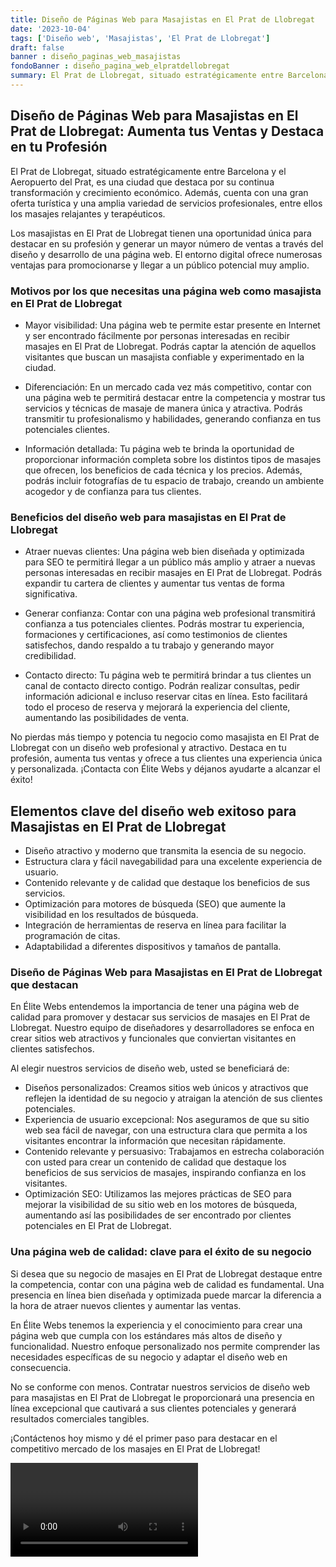 ```yaml
---
title: Diseño de Páginas Web para Masajistas en El Prat de Llobregat
date: '2023-10-04'
tags: ['Diseño web', 'Masajistas', 'El Prat de Llobregat']
draft: false
banner : diseño_paginas_web_masajistas
fondoBanner : diseño_pagina_web_elpratdellobregat
summary: El Prat de Llobregat, situado estratégicamente entre Barcelona y el Aeropuerto del Prat, es una ciudad que destaca por su continua transformación y crecimiento económico. Además, cuenta con una gran oferta turística y una amplia variedad de servicios profesionales, entre ellos los masajes relajantes y terapéuticos.
---
```


## Diseño de Páginas Web para Masajistas en El Prat de Llobregat: Aumenta tus Ventas y Destaca en tu Profesión

El Prat de Llobregat, situado estratégicamente entre Barcelona y el Aeropuerto del Prat, es una ciudad que destaca por su continua transformación y crecimiento económico. Además, cuenta con una gran oferta turística y una amplia variedad de servicios profesionales, entre ellos los masajes relajantes y terapéuticos.

Los masajistas en El Prat de Llobregat tienen una oportunidad única para destacar en su profesión y generar un mayor número de ventas a través del diseño y desarrollo de una página web. El entorno digital ofrece numerosas ventajas para promocionarse y llegar a un público potencial muy amplio.

### Motivos por los que necesitas una página web como masajista en El Prat de Llobregat

- Mayor visibilidad: Una página web te permite estar presente en Internet y ser encontrado fácilmente por personas interesadas en recibir masajes en El Prat de Llobregat. Podrás captar la atención de aquellos visitantes que buscan un masajista confiable y experimentado en la ciudad.

- Diferenciación: En un mercado cada vez más competitivo, contar con una página web te permitirá destacar entre la competencia y mostrar tus servicios y técnicas de masaje de manera única y atractiva. Podrás transmitir tu profesionalismo y habilidades, generando confianza en tus potenciales clientes.

- Información detallada: Tu página web te brinda la oportunidad de proporcionar información completa sobre los distintos tipos de masajes que ofrecen, los beneficios de cada técnica y los precios. Además, podrás incluir fotografías de tu espacio de trabajo, creando un ambiente acogedor y de confianza para tus clientes.

### Beneficios del diseño web para masajistas en El Prat de Llobregat

- Atraer nuevas clientes: Una página web bien diseñada y optimizada para SEO te permitirá llegar a un público más amplio y atraer a nuevas personas interesadas en recibir masajes en El Prat de Llobregat. Podrás expandir tu cartera de clientes y aumentar tus ventas de forma significativa.

- Generar confianza: Contar con una página web profesional transmitirá confianza a tus potenciales clientes. Podrás mostrar tu experiencia, formaciones y certificaciones, así como testimonios de clientes satisfechos, dando respaldo a tu trabajo y generando mayor credibilidad.

- Contacto directo: Tu página web te permitirá brindar a tus clientes un canal de contacto directo contigo. Podrán realizar consultas, pedir información adicional e incluso reservar citas en línea. Esto facilitará todo el proceso de reserva y mejorará la experiencia del cliente, aumentando las posibilidades de venta.

No pierdas más tiempo y potencia tu negocio como masajista en El Prat de Llobregat con un diseño web profesional y atractivo. Destaca en tu profesión, aumenta tus ventas y ofrece a tus clientes una experiencia única y personalizada. ¡Contacta con Élite Webs y déjanos ayudarte a alcanzar el éxito!

<GifSeo />

<Cta />

## Elementos clave del diseño web exitoso para Masajistas en El Prat de Llobregat

- Diseño atractivo y moderno que transmita la esencia de su negocio.
- Estructura clara y fácil navegabilidad para una excelente experiencia de usuario.
- Contenido relevante y de calidad que destaque los beneficios de sus servicios.
- Optimización para motores de búsqueda (SEO) que aumente la visibilidad en los resultados de búsqueda.
- Integración de herramientas de reserva en línea para facilitar la programación de citas.
- Adaptabilidad a diferentes dispositivos y tamaños de pantalla.

### Diseño de Páginas Web para Masajistas en El Prat de Llobregat que destacan

En Élite Webs entendemos la importancia de tener una página web de calidad para promover y destacar sus servicios de masajes en El Prat de Llobregat. Nuestro equipo de diseñadores y desarrolladores se enfoca en crear sitios web atractivos y funcionales que conviertan visitantes en clientes satisfechos.

Al elegir nuestros servicios de diseño web, usted se beneficiará de:

- Diseños personalizados: Creamos sitios web únicos y atractivos que reflejen la identidad de su negocio y atraigan la atención de sus clientes potenciales.
- Experiencia de usuario excepcional: Nos aseguramos de que su sitio web sea fácil de navegar, con una estructura clara que permita a los visitantes encontrar la información que necesitan rápidamente.
- Contenido relevante y persuasivo: Trabajamos en estrecha colaboración con usted para crear un contenido de calidad que destaque los beneficios de sus servicios de masajes, inspirando confianza en los visitantes.
- Optimización SEO: Utilizamos las mejores prácticas de SEO para mejorar la visibilidad de su sitio web en los motores de búsqueda, aumentando así las posibilidades de ser encontrado por clientes potenciales en El Prat de Llobregat.

### Una página web de calidad: clave para el éxito de su negocio

Si desea que su negocio de masajes en El Prat de Llobregat destaque entre la competencia, contar con una página web de calidad es fundamental. Una presencia en línea bien diseñada y optimizada puede marcar la diferencia a la hora de atraer nuevos clientes y aumentar las ventas.

En Élite Webs tenemos la experiencia y el conocimiento para crear una página web que cumpla con los estándares más altos de diseño y funcionalidad. Nuestro enfoque personalizado nos permite comprender las necesidades específicas de su negocio y adaptar el diseño web en consecuencia.

No se conforme con menos. Contratar nuestros servicios de diseño web para masajistas en El Prat de Llobregat le proporcionará una presencia en línea excepcional que cautivará a sus clientes potenciales y generará resultados comerciales tangibles.

¡Contáctenos hoy mismo y dé el primer paso para destacar en el competitivo mercado de los masajes en El Prat de Llobregat!

<Video />

<CtaBot job='Masajistas' city='El Prat de Llobregat'/>

<Gmaps query='El Prat de Llobregat+españa+maps' />